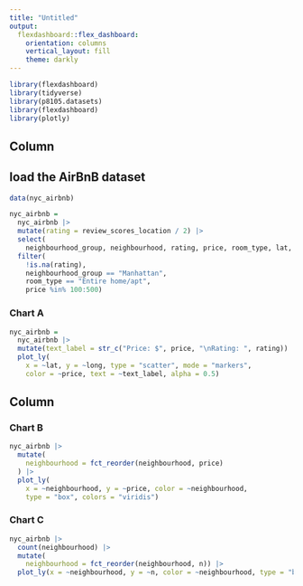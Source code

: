 ```yaml
---
title: "Untitled"
output:
  flexdashboard::flex_dashboard:
    orientation: columns
    vertical_layout: fill
    theme: darkly
---
```


```r
library(flexdashboard)
library(tidyverse)
library(p8105.datasets)
library(flexdashboard)
library(plotly)

```

Column {data-width=650}
-----------------------------------------------------------------------
## load the AirBnB dataset

```r
data(nyc_airbnb)

nyc_airbnb = 
  nyc_airbnb |> 
  mutate(rating = review_scores_location / 2) |>
  select(
    neighbourhood_group, neighbourhood, rating, price, room_type, lat, long) |>
  filter(
    !is.na(rating), 
    neighbourhood_group == "Manhattan",
    room_type == "Entire home/apt",
    price %in% 100:500)

```

### Chart A

```r
nyc_airbnb = 
  nyc_airbnb |>
  mutate(text_label = str_c("Price: $", price, "\nRating: ", rating)) |> 
  plot_ly(
    x = ~lat, y = ~long, type = "scatter", mode = "markers",
    color = ~price, text = ~text_label, alpha = 0.5)

```

Column {data-width=350}
-----------------------------------------------------------------------

### Chart B

```r
nyc_airbnb |> 
  mutate(
    neighbourhood = fct_reorder(neighbourhood, price)
  ) |>
  plot_ly(
    x = ~neighbourhood, y = ~price, color = ~neighbourhood, 
    type = "box", colors = "viridis")

```

### Chart C

```r
nyc_airbnb |> 
  count(neighbourhood) |> 
  mutate(
    neighbourhood = fct_reorder(neighbourhood, n)) |> 
  plot_ly(x = ~neighbourhood, y = ~n, color = ~neighbourhood, type = "bar", colors = "viridis")

```